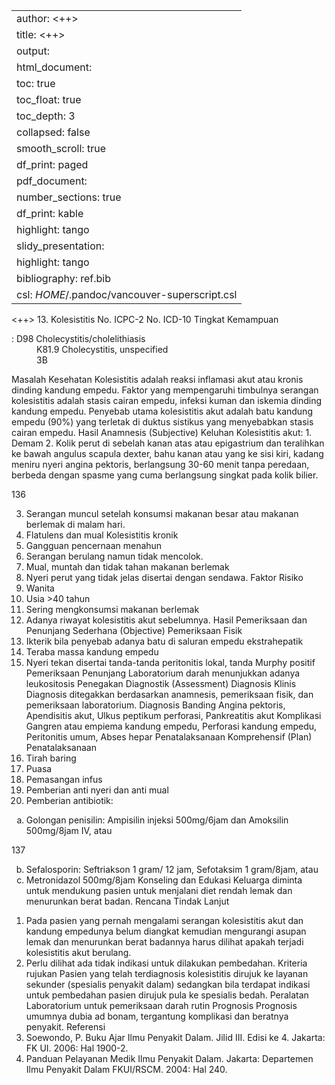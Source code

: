 
---
author: <++>
title: <++>
output:
  html_document:
    toc: true
    toc_float: true
    toc_depth: 3
    collapsed: false
    smooth_scroll: true
    df_print: paged
  pdf_document:
    number_sections: true
    df_print: kable
    highlight: tango
  slidy_presentation:
    highlight: tango
bibliography: ref.bib
csl: $HOME$/.pandoc/vancouver-superscript.csl
---

<++>
13. Kolesistitis
No. ICPC-2
No. ICD-10
Tingkat Kemampuan

: D98 Cholecystitis/cholelithiasis
: K81.9 Cholecystitis, unspecified
: 3B

Masalah Kesehatan
Kolesistitis adalah reaksi inflamasi akut atau kronis dinding kandung empedu.
Faktor yang mempengaruhi timbulnya serangan kolesistitis adalah stasis
cairan empedu, infeksi kuman dan
iskemia dinding kandung empedu.
Penyebab utama kolesistitis akut adalah batu kandung empedu (90%) yang
terletak di duktus sistikus yang menyebabkan stasis cairan empedu.
Hasil Anamnesis (Subjective)
Keluhan
Kolesistitis akut:
1. Demam
2. Kolik perut di sebelah kanan atas atau epigastrium dan teralihkan ke
bawah angulus scapula dexter, bahu kanan atau yang ke sisi kiri, kadang
meniru nyeri angina pektoris, berlangsung 30-60 menit tanpa peredaan,
berbeda dengan spasme yang cuma berlangsung singkat pada kolik bilier.

136

3. Serangan muncul setelah konsumsi makanan besar atau makanan
berlemak di malam hari.
4. Flatulens dan mual
Kolesistitis kronik
1. Gangguan pencernaan menahun
2. Serangan berulang namun tidak mencolok.
3. Mual, muntah dan tidak tahan makanan berlemak
4. Nyeri perut yang tidak jelas disertai dengan sendawa.
Faktor Risiko
1. Wanita
2. Usia >40 tahun
3. Sering mengkonsumsi makanan berlemak
4. Adanya riwayat kolesistitis akut sebelumnya.
Hasil Pemeriksaan dan Penunjang Sederhana (Objective)
Pemeriksaan Fisik
1. Ikterik bila penyebab adanya batu di saluran empedu ekstrahepatik
2. Teraba massa kandung empedu
3. Nyeri tekan disertai tanda-tanda peritonitis lokal, tanda Murphy positif
Pemeriksaan Penunjang
Laboratorium darah menunjukkan adanya leukositosis
Penegakan Diagnostik (Assessment)
Diagnosis Klinis
Diagnosis ditegakkan berdasarkan anamnesis, pemeriksaan fisik, dan
pemeriksaan laboratorium.
Diagnosis Banding
Angina pektoris, Apendisitis akut, Ulkus peptikum perforasi, Pankreatitis akut
Komplikasi
Gangren atau empiema kandung empedu, Perforasi kandung empedu,
Peritonitis umum, Abses hepar
Penatalaksanaan Komprehensif (Plan)
Penatalaksanaan
1. Tirah baring
2. Puasa
3. Pemasangan infus
4. Pemberian anti nyeri dan anti mual
5. Pemberian antibiotik:
a. Golongan penisilin: Ampisilin injeksi 500mg/6jam dan Amoksilin
500mg/8jam IV, atau

137

b. Sefalosporin: Seftriakson 1 gram/ 12 jam, Sefotaksim 1 gram/8jam,
atau
c. Metronidazol 500mg/8jam
Konseling dan Edukasi
Keluarga diminta untuk mendukung pasien untuk menjalani diet rendah lemak
dan menurunkan berat badan.
Rencana Tindak Lanjut
1. Pada pasien yang pernah mengalami serangan kolesistitis akut dan
kandung empedunya belum diangkat kemudian mengurangi asupan lemak
dan menurunkan berat badannya harus dilihat apakah terjadi kolesistitis
akut berulang.
2. Perlu dilihat ada tidak indikasi untuk dilakukan pembedahan.
Kriteria rujukan
Pasien yang telah terdiagnosis kolesistitis dirujuk ke layanan sekunder
(spesialis penyakit dalam) sedangkan bila terdapat indikasi untuk pembedahan
pasien dirujuk pula ke spesialis bedah.
Peralatan
Laboratorium untuk pemeriksaan darah rutin
Prognosis
Prognosis umumnya dubia ad bonam, tergantung komplikasi dan beratnya
penyakit.
Referensi
1. Soewondo, P. Buku Ajar Ilmu Penyakit Dalam. Jilid III. Edisi ke 4. Jakarta:
FK UI. 2006: Hal 1900-2.
2. Panduan Pelayanan Medik Ilmu Penyakit Dalam. Jakarta: Departemen
Ilmu Penyakit Dalam FKUI/RSCM. 2004: Hal 240.

